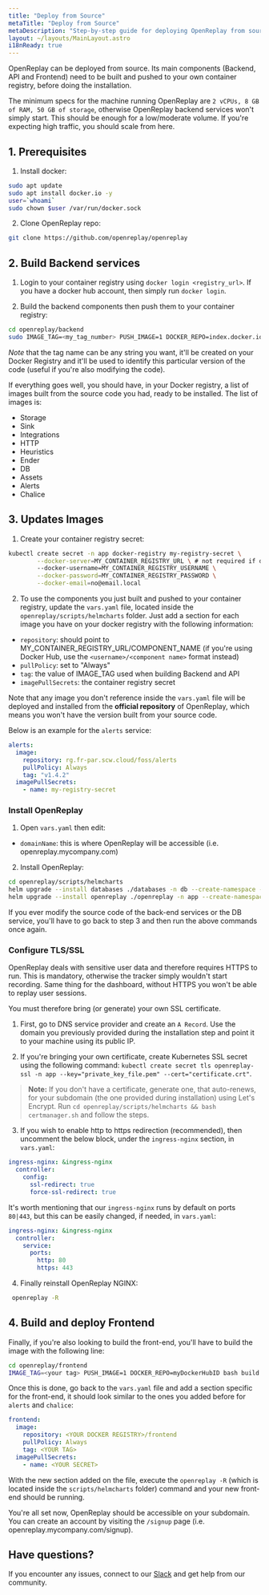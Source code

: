 ```yaml
---
title: "Deploy from Source"
metaTitle: "Deploy from Source"
metaDescription: "Step-by-step guide for deploying OpenReplay from source code."
layout: ~/layouts/MainLayout.astro
i18nReady: true
---
```


OpenReplay can be deployed from source. Its main components (Backend, API and Frontend) need to be built and pushed to your own container registry, before doing the installation.

The minimum specs for the machine running OpenReplay are `2 vCPUs, 8 GB of RAM, 50 GB of storage`, otherwise OpenReplay backend services won't simply start. This should be enough for a low/moderate volume. If you're expecting high traffic, you should scale from here.

## 1. Prerequisites

1. Install docker:

```bash
sudo apt update
sudo apt install docker.io -y
user=`whoami`
sudo chown $user /var/run/docker.sock
```

2. Clone OpenReplay repo:

```bash
git clone https://github.com/openreplay/openreplay
```

## 2. Build Backend services

1. Login to your container registry using `docker login <registry_url>`. If you have a docker hub account, then simply run `docker login`.

2. Build the backend components then push them to your container registry:

```bash
cd openreplay/backend
sudo IMAGE_TAG=<my_tag_number> PUSH_IMAGE=1 DOCKER_REPO=index.docker.io/<username> bash build.sh 
```

*Note* that the tag name can be any string you want, it'll be created on your Docker Registry and it'll be used to identify this particular version of the code (useful if you're also modifying the code).

If everything goes well, you should have, in your Docker registry, a list of images built from the source code you had, ready to be installed.
The list of images is:

- Storage
- Sink
- Integrations
- HTTP
- Heuristics
- Ender
- DB
- Assets
- Alerts
- Chalice


## 3. Updates Images

1. Create your container registry secret:

```bash
kubectl create secret -n app docker-registry my-registry-secret \
        --docker-server=MY_CONTAINER_REGISTRY_URL \ # not required if docker hub
        --docker-username=MY_CONTAINER_REGISTRY_USERNAME \
        --docker-password=MY_CONTAINER_REGISTRY_PASSWORD \
        --docker-email=no@email.local 
```

2. To use the components you just built and pushed to your container registry, update the `vars.yaml` file, located inside the `openreplay/scripts/helmcharts` folder. 
Just add a section for each image you have on your docker registry with the following information:

- `repository`: should point to MY_CONTAINER_REGISTRY_URL/COMPONENT_NAME (if you're using Docker Hub, use the `<username>/<component name>` format instead)
- `pullPolicy`: set to "Always"
- `tag`: the value of IMAGE_TAG used when building Backend and API
- `imagePullSecrets`: the container registry secret

Note that any image you don't reference inside the `vars.yaml` file will be deployed and installed from the **official repository** of OpenReplay, which means you won't have the version built from your source code.

Below is an example for the `alerts` service:

```yaml
alerts:
  image:
    repository: rg.fr-par.scw.cloud/foss/alerts
    pullPolicy: Always
    tag: "v1.4.2"
  imagePullSecrets: 
    - name: my-registry-secret
```

### Install OpenReplay

1. Open `vars.yaml` then edit:
- `domainName`: this is where OpenReplay will be accessible (i.e. openreplay.mycompany.com)

2. Install OpenReplay:

```bash
cd openreplay/scripts/helmcharts
helm upgrade --install databases ./databases -n db --create-namespace --wait -f ./vars.yaml --atomic
helm upgrade --install openreplay ./openreplay -n app --create-namespace --wait -f ./vars.yaml --atomic
```

If you ever modify the source code of the back-end services or the DB service, you'll have to  go back to step 3 and then run the above commands once again.

### Configure TLS/SSL

OpenReplay deals with sensitive user data and therefore requires HTTPS to run. This is mandatory, otherwise the tracker simply wouldn't start recording. Same thing for the dashboard, without HTTPS you won't be able to replay user sessions.

You must therefore bring (or generate) your own SSL certificate.

1. First, go to DNS service provider and create an `A Record`. Use the domain you previously provided during the installation step and point it to your machine using its public IP.

2. If you're bringing your own certificate, create Kubernetes SSL secret using the following command: `kubectl create secret tls openreplay-ssl -n app --key="private_key_file.pem" --cert="certificate.crt"`.

> **Note:** If you don't have a certificate, generate one, that auto-renews, for your subdomain (the one provided during installation) using Let's Encrypt. Run `cd openreplay/scripts/helmcharts && bash certmanager.sh` and follow the steps.

3. If you wish to enable http to https redirection (recommended), then uncomment the below block, under the `ingress-nginx` section, in `vars.yaml`:
   
```yaml
ingress-nginx: &ingress-nginx
  controller:
    config:
      ssl-redirect: true
      force-ssl-redirect: true
```

It's worth mentioning that our `ingress-nginx` runs by default on ports `80|443`, but this can be easily changed, if needed, in `vars.yaml`:

```yaml
ingress-nginx: &ingress-nginx
  controller:
    service:
      ports:
        http: 80
        https: 443
```

4. Finally reinstall OpenReplay NGINX:

```bash
 openreplay -R
```

## 4. Build and deploy Frontend

Finally, if you're also looking to build the front-end, you'll have to build the image with the following line:

```bash
cd openreplay/frontend
IMAGE_TAG=<your tag> PUSH_IMAGE=1 DOCKER_REPO=myDockerHubID bash build.sh
```

Once this is done, go back to the `vars.yaml` file and add a section specific for the front-end, it should look similar to the ones you added before for `alerts` and `chalice`:

```yaml
frontend:
  image:
    repository: <YOUR DOCKER REGISTRY>/frontend
    pullPolicy: Always
    tag: <YOUR TAG>
  imagePullSecrets: 
    - name: <YOUR SECRET>
```

With the new section added on the file, execute the `openreplay -R` (which is located inside the `scripts/helmcharts` folder) command and your new front-end should be running.

You're all set now, OpenReplay should be accessible on your subdomain. You can create an account by visiting the `/signup` page (i.e. openreplay.mycompany.com/signup).

## Have questions?

If you encounter any issues, connect to our [Slack](https://slack.openreplay.com) and get help from our community.
